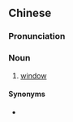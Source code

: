 {{also|窗口头}}
==Chinese==
{{zh-forms|s=窗口头|type=21}}

===Pronunciation===
{{zh-pron
|w=1tshaan kheu deu
|cat=n
}}

===Noun===
{{zh-noun}}

# {{lb|zh|Wu}} [[window]]

====Synonyms====
* {{zh-l|窗口}}